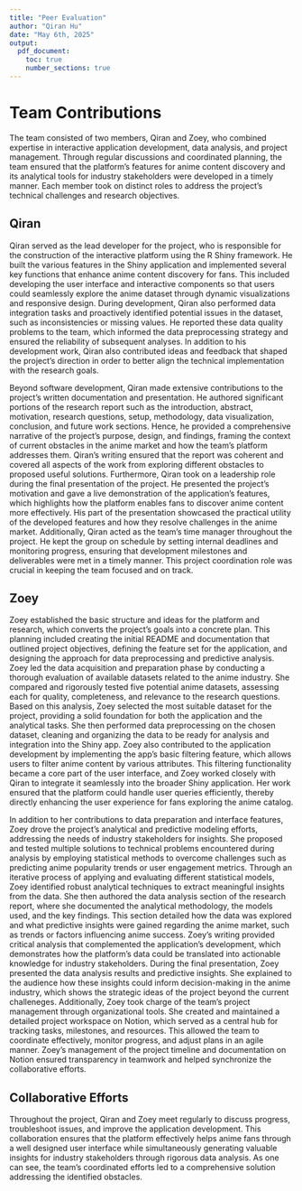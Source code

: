 ```yaml
---
title: "Peer Evaluation"
author: "Qiran Hu"
date: "May 6th, 2025"
output: 
  pdf_document:
    toc: true         
    number_sections: true
---
```


# Team Contributions

The team consisted of two members, Qiran and Zoey, who combined expertise in interactive application development, data analysis, and project management. Through regular discussions and coordinated planning, the team ensured that the platform’s features for anime content discovery and its analytical tools for industry stakeholders were developed in a timely manner. Each member took on distinct roles to address the project’s technical challenges and research objectives.

## Qiran

Qiran served as the lead developer for the project, who is responsible for the construction of the interactive platform using the R Shiny framework. He built the various features in the Shiny application and implemented several key functions that enhance anime content discovery for fans. This included developing the user interface and interactive components so that users could seamlessly explore the anime dataset through dynamic visualizations and responsive design. During development, Qiran also performed data integration tasks and proactively identified potential issues in the dataset, such as inconsistencies or missing values. He reported these data quality problems to the team, which informed the data preprocessing strategy and ensured the reliability of subsequent analyses. In addition to his development work, Qiran also contributed ideas and feedback that shaped the project’s direction in order to better align the technical implementation with the research goals.

Beyond software development, Qiran made extensive contributions to the project’s written documentation and presentation. He authored significant portions of the research report such as the introduction, abstract, motivation, research questions, setup, methodology, data visualization, conclusion, and future work sections. Hence, he provided a comprehensive narrative of the project’s purpose, design, and findings, framing the context of current obstacles in the anime market and how the team’s platform addresses them. Qiran’s writing ensured that the report was coherent and covered all aspects of the work from exploring different obstacles to proposed useful solutions. Furthermore, Qiran took on a leadership role during the final presentation of the project. He presented the project’s motivation and gave a live demonstration of the application’s features, which highlights how the platform enables fans to discover anime content more effectively. His part of the presentation showcased the practical utility of the developed features and how they resolve challenges in the anime market. Additionally, Qiran acted as the team’s time manager throughout the project. He kept the group on schedule by setting internal deadlines and monitoring progress, ensuring that development milestones and deliverables were met in a timely manner. This project coordination role was crucial in keeping the team focused and on track.

## Zoey

Zoey established the basic structure and ideas for the platform and research, which converts the project’s goals into a concrete plan. This planning included creating the initial README and documentation that outlined project objectives, defining the feature set for the application, and designing the approach for data preprocessing and predictive analysis. Zoey led the data acquisition and preparation phase by conducting a thorough evaluation of available datasets related to the anime industry. She compared and rigorously tested five potential anime datasets, assessing each for quality, completeness, and relevance to the research questions. Based on this analysis, Zoey selected the most suitable dataset for the project, providing a solid foundation for both the application and the analytical tasks. She then performed data preprocessing on the chosen dataset, cleaning and organizing the data to be ready for analysis and integration into the Shiny app. Zoey also contributed to the application development by implementing the app’s basic filtering feature, which allows users to filter anime content by various attributes. This filtering functionality became a core part of the user interface, and Zoey worked closely with Qiran to integrate it seamlessly into the broader Shiny application. Her work ensured that the platform could handle user queries efficiently, thereby directly enhancing the user experience for fans exploring the anime catalog.

In addition to her contributions to data preparation and interface features, Zoey drove the project’s analytical and predictive modeling efforts, addressing the needs of industry stakeholders for insights. She proposed and tested multiple solutions to technical problems encountered during analysis by employing statistical methods to overcome challenges such as predicting anime popularity trends or user engagement metrics. Through an iterative process of applying and evaluating different statistical models, Zoey identified robust analytical techniques to extract meaningful insights from the data. She then authored the data analysis section of the research report, where she documented the analytical methodology, the models used, and the key findings. This section detailed how the data was explored and what predictive insights were gained regarding the anime market, such as trends or factors influencing anime success. Zoey’s writing provided critical analysis that complemented the application’s development, which demonstrates how the platform’s data could be translated into actionable knowledge for industry stakeholders. During the final presentation, Zoey presented the data analysis results and predictive insights. She explained to the audience how these insights could inform decision-making in the anime industry, which shows the strategic ideas of the project beyond the current challeneges. Additionally, Zoey took charge of the team’s project management through organizational tools. She created and maintained a detailed project workspace on Notion, which served as a central hub for tracking tasks, milestones, and resources. This allowed the team to coordinate effectively, monitor progress, and adjust plans in an agile manner. Zoey’s management of the project timeline and documentation on Notion ensured transparency in teamwork and helped synchronize the collaborative efforts.

## Collaborative Efforts 

Throughout the project, Qiran and Zoey meet regularly to discuss progress, troubleshoot issues, and improve the application development. This collaboration ensures that the platform effectively helps anime fans through a well designed user interface while simultaneously generating valuable insights for industry stakeholders through rigorous data analysis. As one can see, the team’s coordinated efforts led to a comprehensive solution addressing the identified obstacles. 

